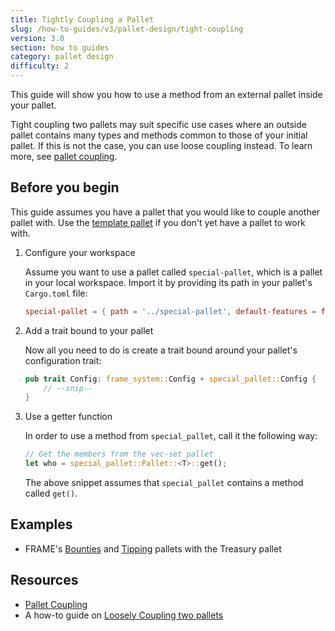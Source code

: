 ```yaml
---
title: Tightly Coupling a Pallet 
slug: /how-to-guides/v3/pallet-design/tight-coupling
version: 3.0
section: how to guides
category: pallet design
difficulty: 2
---
```


This guide will show you how to use a method from an external pallet inside your pallet.

Tight coupling two pallets may suit specific use cases where an outside pallet contains many types and methods common to those of your initial pallet. 
If this is not the case, you can use loose coupling instead. 
To learn more, see [pallet coupling](/v3/runtime/pallet-coupling).


## Before you begin

This guide assumes you have a pallet that you would like to couple another pallet with.
Use the [template pallet](https://github.com/substrate-developer-hub/substrate-node-template/blob/main/pallets/template/src/lib.rs) if you don't yet have a pallet to work with.

1. Configure your workspace

    Assume you want to use a pallet called `special-pallet`, which is a pallet in your local workspace. 
    Import it by providing its path in your pallet's `Cargo.toml` file:

    ```toml
    special-pallet = { path = '../special-pallet', default-features = false }
    ```

1. Add a trait bound to your pallet

    Now all you need to do is create a trait bound around your pallet's configuration trait:

    ```rust
    pub trait Config: frame_system::Config + special_pallet::Config {
        // --snip--
    }
    ```

1. Use a getter function 

    In order to use a method from `special_pallet`, call it the following way:

    ```rust
    // Get the members from the vec-set pallet
    let who = special_pallet::Pallet::<T>::get();
    ```

    The above snippet assumes that `special_pallet` contains a method called `get()`.

## Examples

- FRAME's [Bounties](https://github.com/paritytech/substrate/tree/master/frame/bounties) 
and [Tipping](https://github.com/paritytech/substrate/tree/master/frame/tips) pallets with the Treasury pallet

## Resources

- [Pallet Coupling](/v3/runtime/pallet-coupling)
- A how-to guide on [Loosely Coupling two pallets](../loose-coupling)
